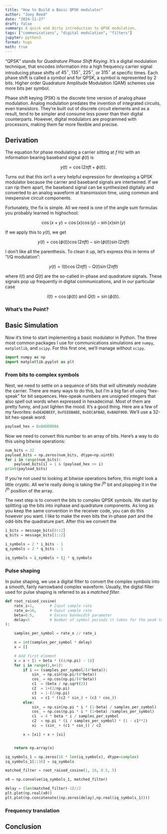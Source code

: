 ```yaml
---
title: "How to Build a Basic QPSK modulator"
author: "Joey Reed"
date: "2024-11-27"
draft: false
summary: A quick and dirty introduction to QPSK modulation.
tags: ["communications", "digital modulation", "filters"]
jupyter: python3
format: hugo
math: true
---
```


"QPSK" stands for *Quadrature Phase Shift Keying*. It's a digital modulation technique, that encodes information into a high frequency carrier signal introducing phase shifts of $45^\circ$, $135^\circ$, $225^\circ$, or $315^\circ$ at specific times.  Each phase shift is called a *symbol* and for QPSK, a symbol is represented by 2 bits.  Higher order Quadrature Amplitude Modulation (QAM) schemes use more bits per symbol.

Phase shift keying (PSK) is the discrete time version of analog phase modulation.  Analog modulation predates the invention of integrated circuits, even transistors.  They're built out of discrete circuit elements and as a result, tend to be simpler and consume less power than their digital counterparts.  However, digital modulators are programmed with processors, making them far more flexible and precise.    

## Derivation

The equation for phase modulating a carrier sitting at $f$ Hz with an information bearing baseband signal $\phi (t)$ is

$$
  y(t) = \cos(2\pi f t + \phi (t)).
$$

Turns out that this isn't a very helpful expression for developing a QPSK modulator because the carrier and baseband signals are intertwined.  If we can rip them apart, the baseband signal can be synthesized digitally and converted to an analog waveform at transmission time, using common and inexpensive circuit components.   

Fortunately, the fix is simple.  All we need is one of the angle sum formulas you probably learned in highschool:

$$
  \cos(x+y) = \cos(x)\cos(y) - \sin(x)\sin(y)
$$

If we apply this to $y(t)$, we get

$$
  y(t) = \cos (\phi (t))  \cos(2\pi f t) - \sin(\phi (t)) \sin(2\pi f t)
$$

I don't like all the parenthesis.  To clean it up, let's express this in terms of "I/Q modulation":

$$
  y(t) = I(t)  \cos(2\pi f t) - Q(t) \sin(2\pi f t)
$$

where $I(t)$ and $Q(t)$ are the so-called in-phase and quadrature signals.  These signals pop up frequently in digital communications, and in 
our particular case   

$$
    I(t) = \cos (\phi (t)) \text{ and } Q(t) = \sin(\phi(t)).
$$     

### What's the Point?


## Basic Simulation

Now it's time to start implementing a basic modulator in Python.  The three most common packages I use for communications simulations
are `numpy`, `matplotlib`, and `scipy`.  For this first one, we'll manage without `scipy`.     

```python

import numpy as np 
import matplotlib.pyplot as plt   

```

### From bits to complex symbols

Next, we need to settle on a sequence of bits that will ultimately modulate the carrier.  There are many ways to do this, but I'm a big fan of using "hex-speak" for bit sequences.  Hex-speak numbers are unsigned integers that also spell out words when expressed in hexadecimal.  Most of them are pretty funny, and just lighten the mood.  It's a good thing.  Here are a few of my favorites: `0xDEADBEEF`, `0xFEEDBABE`, `0xDECAFBAD`, `0xBADF00D`.  We'll use a 32-bit hex-speak word:

```python
payload_hex = 0xBADDB0BA
```

Now we need to convert this number to an array of bits.  Here's a way to do this using bitwise operations:

```python
num_bits = 32
payload_bits = np.zeros(num_bits, dtype=np.uint8)
for i in range(num_bits):
    payload_bits[i] = 1 & (payload_hex >> i)
print(payload_bits)
```

If you're not used to looking at bitwise operations before, this might look a little cryptic.  All we're really doing is taking the $i^\text{th}$ bit and 
plopping it in the $i^\text{th}$ position of the array.  

The next step is to convert the bits to complex QPSK symbols.  We start by splitting up the bits into inphase and quadrature components.  As long as you keep the same convention in the receiver code, you can do this however you want. I like to make the even bits the in-phase part and the odd-bits the quadrature part.  After this we convert the 

```python
i_bits = message_bits[0::2]
q_bits = message_bits[1::2]

i_symbols = 2 * i_bits - 1
q_symbols = 2 * q_bits - 1

iq_symbols = i_symbols + 1j * q_symbols
```



### Pulse shaping 

In pulse shaping, we use a digital filter to convert the complex symbols into a smooth, fairly narrowband complex waveform.  Usually, the 
digital filter used for pulse shaping is referred to as a *matched filter*.          

```python

def root_raised_cosine(
    rate_i=1,       # Input sample rate
    rate_o=16,      # Ouput sample rate
    beta=0.5,       # Excess bandwidth parameter
    delay=5         # Number of symbol periods it takes for the peak to occur
):

    samples_per_symbol = rate_o // rate_i 

    n = int(samples_per_symbol * delay)
    x = []

    # Add first element
    x = x + [1 + beta * ((4/np.pi) - 1)]
    for i in range(1,n+1):
        if i == (samples_per_symbol/(4*beta)):
            sin_ = np.sin(np.pi/(4*beta))
            cos_ = np.cos(np.pi/(4*beta))
            c1  = (beta / np.sqrt(2))
            c2  = 1+(2/np.pi)
            c3  = 1-(2/np.pi)
            xi  = c1 * ((c2 * sin_) + (c3 * cos_))
        else:
            sin_ = np.sin(np.pi * i * (1-beta) / samples_per_symbol)
            cos_ = np.cos(np.pi * i * (1+beta) /samples_per_symbol)
            c1  = 4 * beta * i / samples_per_symbol 
            c2  = np.pi * (i / samples_per_symbol) * (1 - c1**2)  
            xi  = (sin_ + (c1 * cos_)) / c2

        x = [xi] + x + [xi]


    return np.array(x)

```



```python

iq_symbols_1 = np.zeros(16 * len(iq_symbols), dtype=complex)
iq_symbols_1[::16] = iq_symbols

``` 

```python

matched_filter = root_raised_cosine(1, 16, 0.5, 5)
```

```python
x0 = np.convolve(iq_symbols_1, matched_filter)
```

```python
delay = (len(matched_filter)-1)//2
plt.plot(np.real(x0))
plt.plot(np.concatenate((np.zeros(delay),np.real(iq_symbols_1))))
```


### Frequency translation 


## Conclusion






